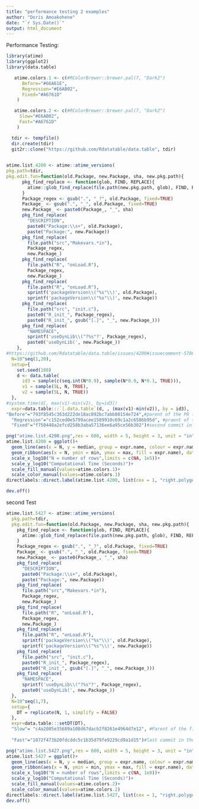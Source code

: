 ```yaml
---
title: "performance testing 2 examples"
author: "Doris Amoakohene"
date: "`r Sys.Date()`"
output: html_document
---
```




Performance Testing:

```r
library(atime)
library(ggplot2)
library(data.table)

```


```r
   atime.colors.1 <- c(#RColorBrewer::brewer.pal(7, "Dark2")
      Before="#66A61E",
      Regression="#E6AB02", 
      Fixed="#A6761D"
    )
```


```r
   atime.colors.2 <- c(#RColorBrewer::brewer.pal(7, "Dark2")
     Slow="#E6AB02",
     Fast="#A6761D"
    )
```


```r
  tdir <- tempfile()
  dir.create(tdir)
  git2r::clone("https://github.com/Rdatatable/data.table", tdir)
  
```


```r

atime.list.4200 <- atime::atime_versions(
pkg.path=tdir,
pkg.edit.fun=function(old.Package, new.Package, sha, new.pkg.path){
      pkg_find_replace <- function(glob, FIND, REPLACE){
        atime::glob_find_replace(file.path(new.pkg.path, glob), FIND, REPLACE)
      }
      Package_regex <- gsub(".", "_?", old.Package, fixed=TRUE)
      Package_ <- gsub(".", "_", old.Package, fixed=TRUE)
      new.Package_ <- paste0(Package_, "_", sha)
      pkg_find_replace(
        "DESCRIPTION", 
        paste0("Package:\\s+", old.Package),
        paste("Package:", new.Package))
      pkg_find_replace(
        file.path("src","Makevars.*in"),
        Package_regex,
        new.Package_)
      pkg_find_replace(
        file.path("R", "onLoad.R"),
        Package_regex,
        new.Package_)
      pkg_find_replace(
        file.path("R", "onLoad.R"),
        sprintf('packageVersion\\("%s"\\)', old.Package),
        sprintf('packageVersion\\("%s"\\)', new.Package))
      pkg_find_replace(
        file.path("src", "init.c"),
        paste0("R_init_", Package_regex),
        paste0("R_init_", gsub("[.]", "_", new.Package_)))
      pkg_find_replace(
        "NAMESPACE",
        sprintf('useDynLib\\("?%s"?', Package_regex),
        paste0('useDynLib(', new.Package_))
    },
#https://github.com/Rdatatable/data.table/issues/4200#issuecomment-578629820, link to the setup code
  N=10^seq(1,20),
  setup={ 
    set.seed(108)
    d <- data.table(
      id3 = sample(c(seq.int(N*0.9), sample(N*0.9, N*0.1, TRUE))),
      v1 = sample(5L, N, TRUE),
      v2 = sample(5L, N, TRUE))
  },
#system.time(d[, max(v1)-min(v2), by=id3])
  expr=data.table:::`[.data.table`(d, , (max(v1)-min(v2)), by = id3),
"Before"="793f8545c363d222de18ac892bc7abb80154e724",#parent of the PR that introduced the regression(https://github.com/Rdatatable/data.table/commit/4aadde8f5a51cd7c8f3889964e7280432ec65bbc) as stated here (https://github.com/Rdatatable/data.table/issues/4200#issuecomment-646111420) https://github.com/Rdatatable/data.table/commit/793f8545c363d222de18ac892bc7abb80154e724
  "Regression"="c152ced0e5799acee1589910c69c1a2c6586b95d", #praent of the first commit in the PR (https://github.com/Rdatatable/data.table/commit/15f0598b9828d3af2eb8ddc9b38e0356f42afe4f)
  "Fixed"="f750448a2efcd258b3aba57136ee6a95ce56b302")#second commit in the PR that fixes the regression(https://github.com/Rdatatable/data.table/pull/4558/commits)
```


```r
png("atime.list.4200.png",res = 600, width = 5, height = 3, unit = "in")
atime.list.4200 = ggplot()+
  geom_line(aes(x = N, y = median, group = expr.name, colour = expr.name), data =  atime.list.4200$measurements)+
  geom_ribbon(aes(x = N, ymin = min, ymax = max, fill = expr.name), data = atime.list.4200$measurements, alpha = 0.5 )+
  scale_x_log10("N = number of rows",limits = c(NA, 1e5))+
  scale_y_log10("Computational Time (Seconds)")+
  scale_fill_manual(values=atime.colors.1)+
  scale_color_manual(values=atime.colors.1)
directlabels::direct.label(atime.list.4200, list(cex = 1, "right.polygons"))

dev.off()
```


second Test

```r

atime.list.5427 <- atime::atime_versions(
  pkg.path=tdir,
  pkg.edit.fun=function(old.Package, new.Package, sha, new.pkg.path){
    pkg_find_replace <- function(glob, FIND, REPLACE){
      atime::glob_find_replace(file.path(new.pkg.path, glob), FIND, REPLACE)
    }
    Package_regex <- gsub(".", "_?", old.Package, fixed=TRUE)
    Package_ <- gsub(".", "_", old.Package, fixed=TRUE)
    new.Package_ <- paste0(Package_, "_", sha)
    pkg_find_replace(
      "DESCRIPTION", 
      paste0("Package:\\s+", old.Package),
      paste("Package:", new.Package))
    pkg_find_replace(
      file.path("src","Makevars.*in"),
      Package_regex,
      new.Package_)
    pkg_find_replace(
      file.path("R", "onLoad.R"),
      Package_regex,
      new.Package_)
    pkg_find_replace(
      file.path("R", "onLoad.R"),
      sprintf('packageVersion\\("%s"\\)', old.Package),
      sprintf('packageVersion\\("%s"\\)', new.Package))
    pkg_find_replace(
      file.path("src", "init.c"),
      paste0("R_init_", Package_regex),
      paste0("R_init_", gsub("[.]", "_", new.Package_)))
    pkg_find_replace(
      "NAMESPACE",
      sprintf('useDynLib\\("?%s"?', Package_regex),
      paste0('useDynLib(', new.Package_))
  },
  N=10^seq(1,7),
  setup={ 
    DT = replicate(N, 1, simplify = FALSE)
  },
  expr=data.table:::setDT(DT),
  "Slow"= "c4a2085e35689a108d67dacb2f8261e4964d7e12", #Parent of the first commit in the PR that fixes the issue(https://github.com/Rdatatable/data.table/commit/7cc4da4c1c8e568f655ab5167922dcdb75953801),
  
  "Fast"="1872f473b20fdcddc5c1b35d79fe9229cd9a1d15")#last commit in the PR that fixes the issue (https://github.com/Rdatatable/data.table/pull/5427/commits)
```




```r

png("atime.list.5427.png",res = 600, width = 5, height = 3, unit = "in")
atime.list.5427 = ggplot()+
  geom_line(aes(x = N, y = median, group = expr.name, colour = expr.name), data =  atime.list.5427$measurements)+
  geom_ribbon(aes(x = N, ymin = min, ymax = max, fill = expr.name), data = atime.list.5427$measurements, alpha = 0.5 )+
  scale_x_log10("N = number of rows",limits = c(NA, 1e8))+
  scale_y_log10("Computational Time (Seconds)")+
  scale_fill_manual(values=atime.colors.2)+
  scale_color_manual(values=atime.colors.2)
directlabels::direct.label(atime.list.5427, list(cex = 1, "right.polygons"))
dev.off()
```


